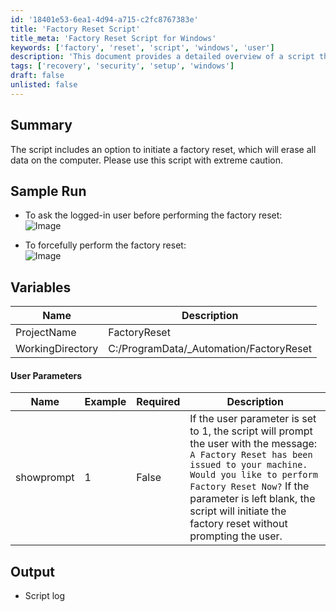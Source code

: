 ```yaml
---
id: '18401e53-6ea1-4d94-a715-c2fc8767383e'
title: 'Factory Reset Script'
title_meta: 'Factory Reset Script for Windows'
keywords: ['factory', 'reset', 'script', 'windows', 'user']
description: 'This document provides a detailed overview of a script that allows users to perform a factory reset on their Windows machine. It includes options for user prompts and forceful resets, along with variable definitions and expected outputs. Use this script with caution as it will erase all data.'
tags: ['recovery', 'security', 'setup', 'windows']
draft: false
unlisted: false
---
```

## Summary

The script includes an option to initiate a factory reset, which will erase all data on the computer. Please use this script with extreme caution.

## Sample Run

- To ask the logged-in user before performing the factory reset:  
  ![Image](../../../static/img/Wipe-Computers---Factory-Reset/image_1.png)  

- To forcefully perform the factory reset:  
  ![Image](../../../static/img/Wipe-Computers---Factory-Reset/image_2.png)  

## Variables

| Name              | Description                                     |
|-------------------|-------------------------------------------------|
| ProjectName       | FactoryReset                                    |
| WorkingDirectory   | C:/ProgramData/_Automation/FactoryReset        |

#### User Parameters

| Name        | Example | Required | Description                                                                                                                                                                                                                                         |
|-------------|---------|----------|-----------------------------------------------------------------------------------------------------------------------------------------------------------------------------------------------------------------------------------------------------|
| showprompt  | 1       | False    | If the user parameter is set to 1, the script will prompt the user with the message: `A Factory Reset has been issued to your machine. Would you like to perform Factory Reset Now?` If the parameter is left blank, the script will initiate the factory reset without prompting the user. |

## Output

- Script log












